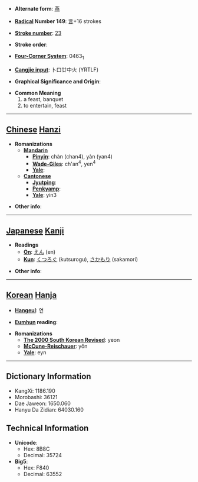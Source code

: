 * '''Alternate form''': [[燕]]

* '''[[Wiktionary:Chinese radical index| Radical]] Number 149''': [[Wiktionary:Chinese radical index 言|言]]+16 strokes

* '''[[Wiktionary:Chinese total strokes index|Stroke number]]''': [[Wiktionary:Chinese total strokes index 23|23]]

* '''Stroke order''': 

* '''[[Wiktionary:Chinese four corner index|Four-Corner System]]''': 0463<sub>1</sub>

* '''[[Wiktionary:Chinese Cangjie index|Cangjie input]]''': 卜口廿中火 (YRTLF)

* '''Graphical Significance and Origin''': 

* '''Common Meaning'''
*#a feast, banquet
*# to entertain, feast


----

== [[Chinese]] [[Hanzi]] ==

* '''Romanizations'''
** '''[[Mandarin]]'''
*** '''[[Pinyin]]''': chàn (chan4), yàn (yan4)
*** '''[[Wade-Giles]]''': ch'an<sup>4</sup>, yen<sup>4</sup>
*** '''[[Yale]]''': 
** '''[[Cantonese]]'''
*** '''[[Jyutping]]''':
*** '''[[Penkyamp]]''': 
*** '''[[Yale]]''': yin3

* '''Other info''': 

----

== [[Japanese]] [[Kanji]] ==

* '''Readings'''
** '''[[On]]''': [[えん]] (en)
** '''[[Kun]]''': [[くつろぐ]] (kutsurogu), [[さかもり]] (sakamori)

* '''Other info''':  

----

== [[Korean]] [[Hanja]] ==

* '''[[Hangeul]]''': 연

* '''[[Eumhun]] reading''': 

* '''Romanizations'''
** '''[[The 2000 South Korean Revised Romanization|The 2000 South Korean Revised]]''': yeon
** '''[[McCune-Reischauer]]''': yŏn
** '''[[Yale]]''': eyn

----

== Dictionary Information ==

* KangXi: 1186.190
* Morobashi: 36121
* Dae Jaweon: 1650.060
* Hanyu Da Zidian: 64030.160

== Technical Information ==

* '''Unicode''':
** Hex: 8B8C
** Decimal: 35724
* '''Big5''':
** Hex: F840
** Decimal: 63552
